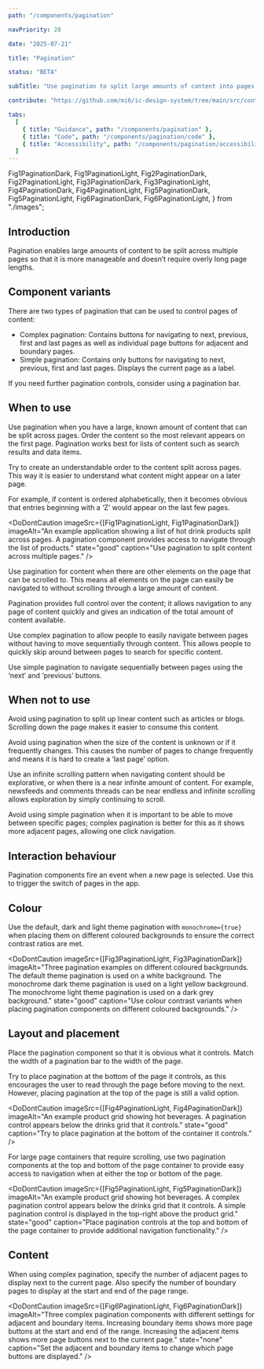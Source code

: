 ```yaml
---
path: "/components/pagination"

navPriority: 28

date: "2025-07-21"

title: "Pagination"

status: "BETA"

subTitle: "Use pagination to split large amounts of content into pages and navigate between them."

contribute: "https://github.com/mi6/ic-design-system/tree/main/src/content/structured/components/pagination"

tabs:
  [
    { title: "Guidance", path: "/components/pagination" },
    { title: "Code", path: "/components/pagination/code" },
    { title: "Accessibility", path: "/components/pagination/accessibility" },
  ]
---
```


  Fig1PaginationDark,
  Fig1PaginationLight,
  Fig2PaginationDark,
  Fig2PaginationLight,
  Fig3PaginationDark,
  Fig3PaginationLight,
  Fig4PaginationDark,
  Fig4PaginationLight,
  Fig5PaginationDark,
  Fig5PaginationLight,
  Fig6PaginationDark,
  Fig6PaginationLight,
} from "./images";

## Introduction

Pagination enables large amounts of content to be split across multiple pages so that it is more manageable and doesn’t require overly long page lengths.

<ComponentPreview>
  <div style={{ margin: "auto", width: "fit-content" }}>
    <IcPagination pages={15} type="complex" />
  </div>
</ComponentPreview>

## Component variants

There are two types of pagination that can be used to control pages of content:

- Complex pagination: Contains buttons for navigating to next, previous, first and last pages as well as individual page buttons for adjacent and boundary pages.
- Simple pagination: Contains only buttons for navigating to next, previous, first and last pages. Displays the current page as a label.

If you need further pagination controls, consider using a pagination bar.

## When to use

Use pagination when you have a large, known amount of content that can be split across pages. Order the content so the most relevant appears on the first page. Pagination works best for lists of content such as search results and data items.

Try to create an understandable order to the content split across pages. This way it is easier to understand what content might appear on a later page.

For example, if content is ordered alphabetically, then it becomes obvious that entries beginning with a ‘Z’ would appear on the last few pages.

<DoDontCaution
  imageSrc={[Fig1PaginationLight, Fig1PaginationDark]}
  imageAlt="An example application showing a list of hot drink products split across pages. A pagination component provides access to navigate through the list of products."
  state="good"
  caption="Use pagination to split content across multiple pages."
/>

Use pagination for content when there are other elements on the page that can be scrolled to. This means all elements on the page can easily be navigated to without scrolling through a large amount of content.

Pagination provides full control over the content; it allows navigation to any page of content quickly and gives an indication of the total amount of content available.

Use complex pagination to allow people to easily navigate between pages without having to move sequentially through content. This allows people to quickly skip around between pages to search for specific content.

Use simple pagination to navigate sequentially between pages using the ‘next’ and ‘previous’ buttons.

<DoubleDoDontCaution>
  <DoDontCaution
    imageSrc={[Fig2PaginationLight, Fig2PaginationDark]}
    imageAlt="An image showing two pagination components. Complex pagination provides numbered buttons for each page. Simple pagination simply provides next, previous, first and last buttons."
    state="none"
    caption="Use complex or simple pagination variants for different implementations."
  />
</DoubleDoDontCaution>

## When not to use

Avoid using pagination to split up linear content such as articles or blogs. Scrolling down the page makes it easier to consume this content.

Avoid using pagination when the size of the content is unknown or if it frequently changes. This causes the number of pages to change frequently and means it is hard to create a ‘last page’ option.

Use an infinite scrolling pattern when navigating content should be explorative, or when there is a near infinite amount of content. For example, newsfeeds and comments threads can be near endless and infinite scrolling allows exploration by simply continuing to scroll.

Avoid using simple pagination when it is important to be able to move between specific pages; complex pagination is better for this as it shows more adjacent pages, allowing one click navigation.

## Interaction behaviour

Pagination components fire an event when a new page is selected. Use this to trigger the switch of pages in the app.

## Colour

Use the default, dark and light theme pagination with `monochrome={true}` when placing them on different coloured backgrounds to ensure the correct contrast ratios are met.

<DoDontCaution
  imageSrc={[Fig3PaginationLight, Fig3PaginationDark]}
  imageAlt="Three pagination examples on different coloured backgrounds. The default theme pagination is used on a white background. The monochrome dark theme pagination is used on a light yellow background. The monochrome light theme pagination is used on a dark grey background."
  state="good"
  caption="Use colour contrast variants when placing pagination components on different coloured backgrounds."
/>

## Layout and placement

Place the pagination component so that it is obvious what it controls. Match the width of a pagination bar to the width of the page.

Try to place pagination at the bottom of the page it controls, as this encourages the user to read through the page before moving to the next. However, placing pagination at the top of the page is still a valid option.

<DoDontCaution
  imageSrc={[Fig4PaginationLight, Fig4PaginationDark]}
  imageAlt="An example product grid showing hot beverages. A pagination control appears below the drinks grid that it controls."
  state="good"
  caption="Try to place pagination at the bottom of the container it controls."
/>

For large page containers that require scrolling, use two pagination components at the top and bottom of the page container to provide easy access to navigation when at either the top or bottom of the page.

<DoDontCaution
  imageSrc={[Fig5PaginationLight, Fig5PaginationDark]}
  imageAlt="An example product grid showing hot beverages. A complex pagination control appears below the drinks grid that it controls. A simple pagination control is displayed in the top-right above the product grid."
  state="good"
  caption="Place pagination controls at the top and bottom of the page container to provide additional navigation functionality."
/>

## Content

When using complex pagination, specify the number of adjacent pages to display next to the current page. Also specify the number of boundary pages to display at the start and end of the page range.

<DoDontCaution
  imageSrc={[Fig6PaginationLight, Fig6PaginationDark]}
  imageAlt="Three complex pagination components with different settings for adjacent and boundary items. Increasing boundary items shows more page buttons at the start and end of the range. Increasing the adjacent items shows more page buttons next to the current page."
  state="none"
  caption="Set the adjacent and boundary items to change which page buttons are displayed."
/>
